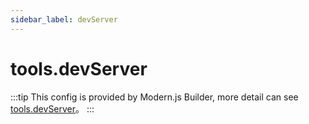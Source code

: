 ```yaml
---
sidebar_label: devServer
---
```


# tools.devServer

:::tip
This config is provided by Modern.js Builder, more detail can see [tools.devServer](https://modernjs.dev/builder/en/api/config-tools.html#tools-devserver)。
:::


<Main />
